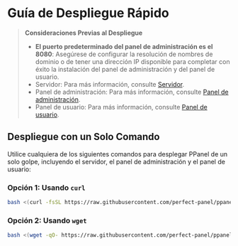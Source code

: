 # Guía de Despliegue Rápido

> **Consideraciones Previas al Despliegue**
>
> - **El puerto predeterminado del panel de administración es el 8080**: Asegúrese de configurar la resolución de nombres de dominio o de tener una dirección IP disponible para completar con éxito la instalación del panel de administración y del panel de usuario.
> - Servidor: Para más información, consulte [Servidor](/es-MX/docs/server/config).
> - Panel de administración: Para más información, consulte [Panel de administración](/es-MX/docs/admin/config).
> - Panel de usuario: Para más información, consulte [Panel de usuario](/es-MX/docs/user/config).

## Despliegue con un Solo Comando

Utilice cualquiera de los siguientes comandos para desplegar PPanel de un solo golpe, incluyendo el servidor, el panel de administración y el panel de usuario:

### Opción 1: Usando `curl`

```bash
bash <(curl -fsSL https://raw.githubusercontent.com/perfect-panel/ppanel-script/refs/heads/main/install.sh)
```

### Opción 2: Usando `wget`

```bash
bash <(wget -qO- https://raw.githubusercontent.com/perfect-panel/ppanel-script/refs/heads/main/install.sh)
```



<Giscus />

